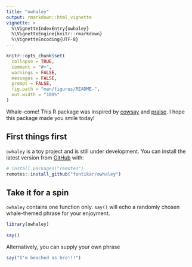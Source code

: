 ```yaml
---
title: "owhaley"
output: rmarkdown::html_vignette
vignette: >
  %\VignetteIndexEntry{owhaley}
  %\VignetteEngine{knitr::rmarkdown}
  %\VignetteEncoding{UTF-8}
---
```


```r
knitr::opts_chunk$set(
  collapse = TRUE,
  comment = "#>",
  warnings = FALSE, 
  messages = FALSE, 
  prompt = FALSE,
  fig.path = "man/figures/README-",
  out.width = "100%"
)
```

Whale-come! This R package was inspired by [cowsay](https://github.com/sckott/cowsay) and [praise](https://github.com/rladies/praise). I hope this package made you smile today! 

## First things first

`owhaley` is a toy project and is still under development. You can install the latest version from [GitHub](https://github.com/) with:

```r
# install.packages("remotes")
remotes::install_github("fontikar/owhaley")
```

## Take it for a spin

`owhaley` contains one function only. `say()` will echo a randomly chosen whale-themed phrase for your enjoyment.

```r
library(owhaley)
 
say() 
```

Alternatively, you can supply your own phrase

```r
say("I'm beached as bro!!!")
```
